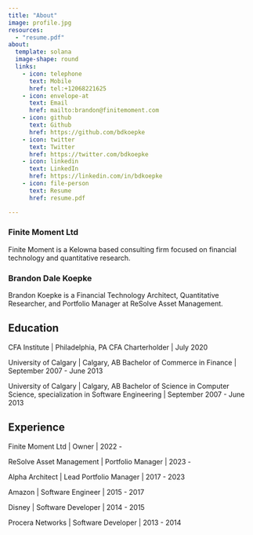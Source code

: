 ```yaml
---
title: "About"
image: profile.jpg
resources:
  - "resume.pdf"
about:
  template: solana
  image-shape: round
  links:
    - icon: telephone
      text: Mobile
      href: tel:+12068221625
    - icon: envelope-at
      text: Email
      href: mailto:brandon@finitemoment.com
    - icon: github
      text: Github
      href: https://github.com/bdkoepke
    - icon: twitter
      text: Twitter
      href: https://twitter.com/bdkoepke
    - icon: linkedin
      text: LinkedIn
      href: https://linkedin.com/in/bdkoepke
    - icon: file-person
      text: Resume 
      href: resume.pdf

---
```


### Finite Moment Ltd

:::{#hero-heading}

Finite Moment is a Kelowna based consulting firm focused on financial technology and quantitative research.

### Brandon Dale Koepke

Brandon Koepke is a Financial Technology Architect, Quantitative Researcher, and Portfolio Manager at ReSolve Asset Management.

## Education

CFA Institute | Philadelphia, PA
CFA Charterholder | July 2020

University of Calgary | Calgary, AB 
Bachelor of Commerce in Finance | September 2007 - June 2013

University of Calgary | Calgary, AB
Bachelor of Science in Computer Science, specialization in Software Engineering | September 2007 - June 2013

## Experience

Finite Moment Ltd | Owner | 2022 -

ReSolve Asset Management | Portfolio Manager | 2023 -

Alpha Architect | Lead Portfolio Manager | 2017 - 2023

Amazon | Software Engineer | 2015 - 2017

Disney | Software Developer | 2014 - 2015

Procera Networks | Software Developer | 2013 - 2014

:::
